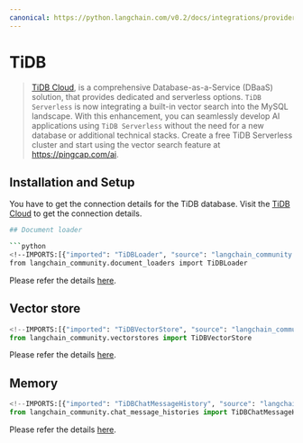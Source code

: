 ```yaml
---
canonical: https://python.langchain.com/v0.2/docs/integrations/providers/tidb/
---
```


# TiDB

> [TiDB Cloud](https://www.pingcap.com/tidb-serverless), is a comprehensive Database-as-a-Service (DBaaS) solution,
that provides dedicated and serverless options. `TiDB Serverless` is now integrating
a built-in vector search into the MySQL landscape. With this enhancement, you can seamlessly
develop AI applications using `TiDB Serverless` without the need for a new database or additional
technical stacks. Create a free TiDB Serverless cluster and start using the vector search feature at https://pingcap.com/ai.

## Installation and Setup

You have to get the connection details for the TiDB database.
Visit the [TiDB Cloud](https://tidbcloud.com/) to get the connection details.

```bash
## Document loader

```python
<!--IMPORTS:[{"imported": "TiDBLoader", "source": "langchain_community.document_loaders", "docs": "https://api.python.langchain.com/en/latest/document_loaders/langchain_community.document_loaders.tidb.TiDBLoader.html", "title": "TiDB"}]-->
from langchain_community.document_loaders import TiDBLoader
```

Please refer the details [here](/docs/integrations/document_loaders/tidb).

## Vector store

```python
<!--IMPORTS:[{"imported": "TiDBVectorStore", "source": "langchain_community.vectorstores", "docs": "https://api.python.langchain.com/en/latest/vectorstores/langchain_community.vectorstores.tidb_vector.TiDBVectorStore.html", "title": "TiDB"}]-->
from langchain_community.vectorstores import TiDBVectorStore
```
Please refer the details [here](/docs/integrations/vectorstores/tidb_vector).

## Memory

```python
<!--IMPORTS:[{"imported": "TiDBChatMessageHistory", "source": "langchain_community.chat_message_histories", "docs": "https://api.python.langchain.com/en/latest/chat_message_histories/langchain_community.chat_message_histories.tidb.TiDBChatMessageHistory.html", "title": "TiDB"}]-->
from langchain_community.chat_message_histories import TiDBChatMessageHistory
```

Please refer the details [here](/docs/integrations/memory/tidb_chat_message_history).